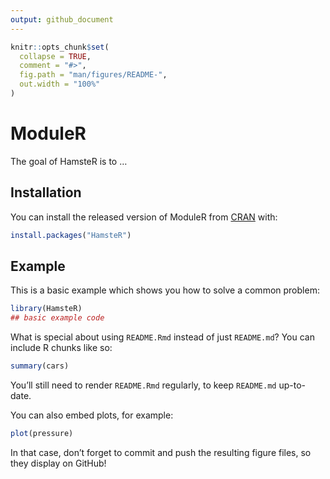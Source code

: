 ```yaml
---
output: github_document
---
```


<!-- README.md is generated from README.Rmd. Please edit that file -->

```r
knitr::opts_chunk$set(
  collapse = TRUE,
  comment = "#>",
  fig.path = "man/figures/README-",
  out.width = "100%"
)
```

# ModuleR

<!-- badges: start -->
<!-- badges: end -->

The goal of HamsteR is to ...

## Installation

You can install the released version of ModuleR from [CRAN](https://CRAN.R-project.org) with:

``` r
install.packages("HamsteR")
```

## Example

This is a basic example which shows you how to solve a common problem:

```r
library(HamsteR)
## basic example code
```

What is special about using `README.Rmd` instead of just `README.md`? You can include R chunks like so:

```r
summary(cars)
```

You'll still need to render `README.Rmd` regularly, to keep `README.md` up-to-date.

You can also embed plots, for example:

```r
plot(pressure)
```

In that case, don't forget to commit and push the resulting figure files, so they display on GitHub!
